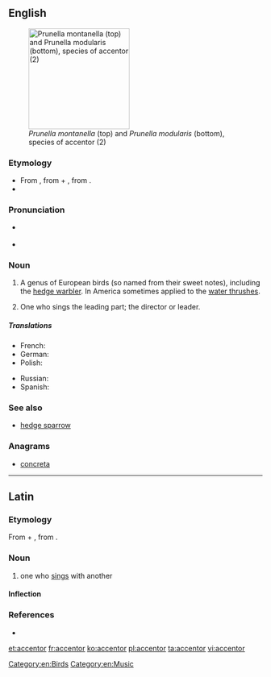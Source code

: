 ==English==
{{wikipedia}}
[[Image:Prunella modularis montanella.jpg|thumb|right|200px|''Prunella montanella'' (top) and ''Prunella modularis'' (bottom), species of accentor (2)]]

===Etymology===
* From {{etyl|la}} {{term|accentor||one who sings with another|lang=la}}, from {{term|ad|lang=la}} +  {{term|cantor||singer|lang=la}}, from {{term|cano|canō|sing|lang=la}}.
* {{suffix|accent|or}}

===Pronunciation===
* {{a|UK}} {{IPA|/əkˈsɛntə/}}
* {{a|US}} {{IPA|/ək.ˈsɛn.tɚ/}}

===Noun===
{{en-noun}}

# {{context|zoology}} A genus of European birds (so named from their sweet notes), including the [[hedge warbler]]. In America sometimes applied to the [[water thrush]]es.
# {{context|music|obsolete}} One who sings the leading part; the director or leader.

=====Translations=====
{{trans-top|bird of the Prunellidae family}}
* French: {{t+|fr|accenteur|m}}
* German: {{t+|de|Braunelle|f}}
* Polish: {{t-|pl|płochacz|m}}
{{trans-mid}}
* Russian: {{t|ru|завирушка|завиру́шка|m|sc=Cyrl|tr=zavirúška}}
* Spanish: {{t+|es|acentor|m}}
{{trans-bottom}}

{{trans-top|''music'': director or leader}}
{{trans-mid}}
{{trans-bottom}}

===See also===
* [[hedge sparrow]]

===Anagrams===
* [[concreta#English|concreta]]

[[Category:en:Birds]]
[[Category:en:Music]]

----

==Latin==

===Etymology===
From {{term|ad|lang=la}} +  {{term|cantor||singer|lang=la}}, from {{term|cano|canō|sing|lang=la}}.

===Noun===
{{la-noun|accentor|accentoris|accentōris|m|third}}

# one who [[sing]]s with another

====Inflection====
{{la-decl-3rd|accentor|accentor|accentor|accentōr}}

===References===
* {{R:L&S}}

[[et:accentor]]
[[fr:accentor]]
[[ko:accentor]]
[[pl:accentor]]
[[ta:accentor]]
[[vi:accentor]]